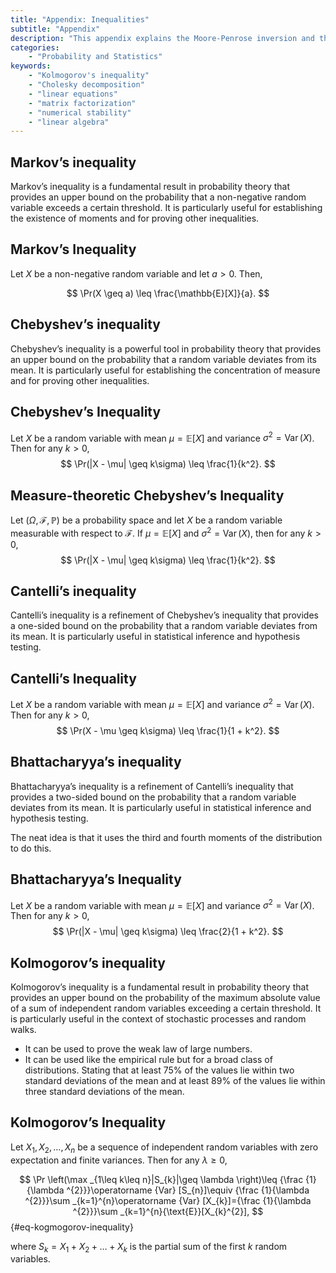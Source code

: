 ```yaml
---
title: "Appendix: Inequalities"
subtitle: "Appendix"
description: "This appendix explains the Moore-Penrose inversion and the Cholesky decomposition, which are methods for solving linear equations efficiently using linear algebra."
categories: 
    - "Probability and Statistics"
keywords: 
    - "Kolmogorov's inequality"
    - "Cholesky decomposition"
    - "linear equations"
    - "matrix factorization"
    - "numerical stability"
    - "linear algebra"
---
```



## Markov's inequality {#sec-markov-inequality}

Markov's inequality is a fundamental result in probability theory that provides an upper bound on the probability that a non-negative random variable exceeds a certain threshold. It is particularly useful for establishing the existence of moments and for proving other inequalities.

::: {#thm-markov-inequality}

## Markov's Inequality
Let $X$ be a non-negative random variable and let $a > 0$. Then,

$$
\Pr(X \geq a) \leq \frac{\mathbb{E}[X]}{a}.
$$

:::


## Chebyshev's inequality {#sec-chebyshev-inequality}

Chebyshev's inequality is a powerful tool in probability theory that provides an upper bound on the probability that a random variable deviates from its mean. It is particularly useful for establishing the concentration of measure and for proving other inequalities.

::: {#thm-chebyshev-inequality}
## Chebyshev's Inequality

Let $X$ be a random variable with mean $\mu = \mathbb{E}[X]$ and variance $\sigma^2 = \operatorname{Var}(X)$. Then for any $k > 0$,
$$
\Pr(|X - \mu| \geq k\sigma) \leq \frac{1}{k^2}.
$$
:::

::: {#thm-chebyshev-inequality-measure-theoretic}
## Measure-theoretic Chebyshev's Inequality

Let $(\Omega, \mathcal{F}, \mathbb{P})$ be a probability space and let $X$ be a random variable measurable with respect to $\mathcal{F}$. If $\mu = \mathbb{E}[X]$ and $\sigma^2 = \operatorname{Var}(X)$, then for any $k > 0$,
$$
\Pr(|X - \mu| \geq k\sigma) \leq \frac{1}{k^2}.
$$

:::

## Cantelli's inequality {#sec-cantellis-inequality}
Cantelli's inequality is a refinement of Chebyshev's inequality that provides a one-sided bound on the probability that a random variable deviates from its mean. It is particularly useful in statistical inference and hypothesis testing.

::: {#thm-cantellis-inequality} 
## Cantelli's Inequality

Let $X$ be a random variable with mean $\mu = \mathbb{E}[X]$ and variance $\sigma^2 = \operatorname{Var}(X)$. Then for any $k > 0$,
$$
\Pr(X - \mu \geq k\sigma) \leq \frac{1}{1 + k^2}.
$$


:::

## Bhattacharyya's inequality {#sec-bhattacharyyas-inequality}

Bhattacharyya's inequality is a refinement of Cantelli's inequality that provides a two-sided bound on the probability that a random variable deviates from its mean. It is particularly useful in statistical inference and hypothesis testing.

The neat idea is that it uses the third and fourth moments of the distribution to do this.

::: {#thm-bhattacharyyas-inequality}
## Bhattacharyya's Inequality

Let $X$ be a random variable with mean $\mu = \mathbb{E}[X]$ and variance $\sigma^2 = \operatorname{Var}(X)$. Then for any $k > 0$,
$$
\Pr(|X - \mu| \geq k\sigma) \leq \frac{2}{1 + k^2}.
$$
:::

## Kolmogorov's inequality {#sec-kolmogorov-inequality}

Kolmogorov's inequality is a fundamental result in probability theory that provides an upper bound on the probability of the maximum absolute value of a sum of independent random variables exceeding a certain threshold. It is particularly useful in the context of stochastic processes and random walks.

- It can be used to prove the weak law of large numbers.
- It can be used like the empirical rule but for a broad class of distributions. Stating that at least 75% of the values lie within two standard deviations of the mean and at least 89% of the values lie within three standard deviations of the mean.

::: {#thm-kolmogorov-inequality}

## Kolmogorov's Inequality

Let $X_1, X_2, \ldots, X_n$ be a sequence of independent random variables with zero expectation and finite variances. Then for any $\lambda \geq 0$,

$$
\Pr \left(\max _{1\leq k\leq n}|S_{k}|\geq \lambda \right)\leq {\frac {1}{\lambda ^{2}}}\operatorname {Var} [S_{n}]\equiv {\frac {1}{\lambda ^{2}}}\sum _{k=1}^{n}\operatorname {Var} [X_{k}]={\frac {1}{\lambda ^{2}}}\sum _{k=1}^{n}{\text{E}}[X_{k}^{2}],
$$ {#eq-kogmogorov-inequality}

where $S_k = X_1 + X_2 + \ldots + X_k$ is the partial sum of the first $k$ random variables.    
:::